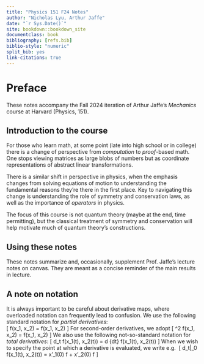 ```yaml
---
title: "Physics 151 F24 Notes"
author: "Nicholas Lyu, Arthur Jaffe"
date: "`r Sys.Date()`"
site: bookdown::bookdown_site
documentclass: book
bibliography: [refs.bib]
biblio-style: "numeric"
split_bib: yes
link-citations: true
---
```


\usepackage{cancel}
\usepackage{amsmath}
\usepackage{bm}
\newcommand{\pd}[1]{\partial_{#1}}

\newcommand{\mbb}{\mathbb}
\newcommand{\mbf}{\mathbf}
\newcommand{\mb}{\boldsymbol}
\newcommand{\mrm}{\mathrm}
\newcommand{\mca}{\mathcal}
\newcommand{\mfk}{\mathfrak}
\newcommand{\tr}{\mrm{tr}} 
\newcommand{\df}{\dfrac}
\newcommand{\la}{\langle}
\newcommand{\ra}{\rangle}
\newcommand{\dag}{\dagger}

\newcommand{\Cl}{\mca C}
\newcommand{\Gr}{\mca G}
\newcommand{\Pf}{\mrm{Pf}}
\newcommand{\Pa}{\mca P}
\newcommand{\R}{\mbb R}

\newcommand{\poly}{\mrm{poly}}



# Preface {-}
These notes accompany the Fall 2024 
iteration of Arthur Jaffe's _Mechanics_ course at 
Harvard (Physics, 151). 


## Introduction to the course {-}

For those who learn math, at some point 
(late into high school or in college) there is a 
change of perspective from _computation_ to _proof_-based math. 
One stops viewing matrices as large blobs of numbers but 
as coordinate representations of abstract linear transformations. 

There is a similar shift in perspective in physics, when
the emphasis changes from solving equations of motion to 
understanding the fundamental reasons they're there in 
the first place. Key to navigating this change is understanding 
the role of symmetry and conservation laws, as well as the 
importance of _operators_ in physics. 

The focus of this course is not quantum theory 
(maybe at the end, time permitting), but the 
classical treatment of symmetry and conservation 
will help motivate much of quantum theory's constructions. 

## Using these notes {-}
These notes summarize and, occasionally, 
supplement Prof. Jaffe's lecture notes on canvas. 
They are meant as a concise reminder of the main 
results in lecture. 

## A note on notation {-}

It is always important to be careful about 
derivative maps, where overloaded notation can frequently 
lead to confusion. We use the following standard notation for 
_partial derivatives_:  
\[ 
    \pd {x_1} f(x_1, x_2) = 
    \df{\partial}{\partial x_1} f(x_1, x_2)
\] 
For second-order derivatives, we adopt 
\[ 
    \pd {x_1, x_2}^2 f(x_1, x_2) 
    = \df{\partial^2}{\partial x_1\partial x_2} f(x_1, x_2)
\] 
We also use the following not-so-standard notation 
for _total derivatives_: 
\[ 
    d_t f(x_1(t), x_2(t)) = \df d {dt} f(x_1(t), x_2(t))
\] 
When we wish to specify the point at which a derivative is 
evaluated, we write e.g. 
\[ 
    d_t\big|_0 f(x_1(t), x_2(t)) = x'_1(0) \pd {x_1} f + x'_2(0) \pd {x_2} f
\] 